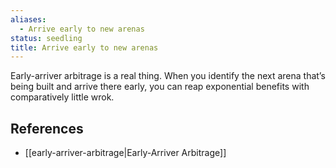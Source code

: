 ```yaml
---
aliases:
  - Arrive early to new arenas
status: seedling
title: Arrive early to new arenas
---
```

Early-arriver arbitrage is a real thing. When you identify the next arena that’s being built and arrive there early, you can reap exponential benefits with comparatively little wrok.

## References

- [[early-arriver-arbitrage|Early-Arriver Arbitrage]]
